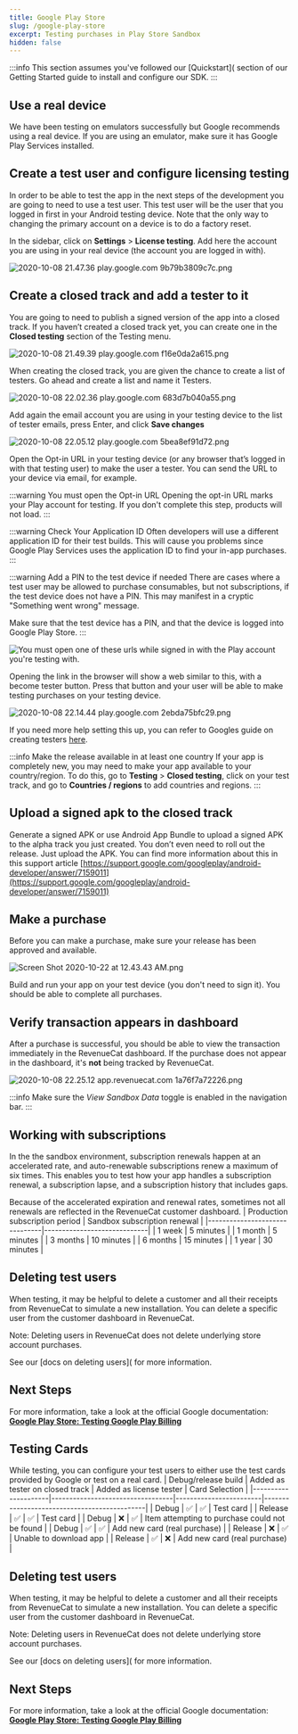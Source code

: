 ```yaml
---
title: Google Play Store
slug: /google-play-store
excerpt: Testing purchases in Play Store Sandbox
hidden: false
---
```


:::info 
This section assumes you've followed our [Quickstart]( section of our Getting Started guide to install and configure our SDK.
:::

## Use a real device

We have been testing on emulators successfully but Google recommends using a real device. If you are using an emulator, make sure it has Google Play Services installed.

## Create a test user and configure licensing testing

In order to be able to test the app in the next steps of the development you are going to need to use a test user. This test user will be the user that you logged in first in your Android testing device. Note that the only way to changing the primary account on a device is to do a factory reset. 

In the sidebar, click on **Settings** > **License testing**.  Add here the account you are using in your real device (the account you are logged in with).

![](/images/4de80ce-2020-10-08_21.47.36_play.google.com_9b79b3809c7c_1f109eb2f88d1984d101857ab8d344b6.png "2020-10-08 21.47.36 play.google.com 9b79b3809c7c.png")

## Create a closed track and add a tester to it

You are going to need to publish a signed version of the app into a closed track. If you haven’t created a closed track yet, you can create one in the **Closed testing** section of the Testing menu. 

![2020-10-08 21.49.39 play.google.com f16e0da2a615.png](/images/f5e66e8-2020-10-08_21.49.39_play.google.com_f16e0da2a615_3b6ebdee1d552133d635ab8d518cf683.png)

When creating the closed track, you are given the chance to create a list of testers. Go ahead and create a list and name it Testers.

![](/images/a1cd5a9-2020-10-08_22.02.36_play.google.com_683d7b040a55_569a8f935997c8cb8d0048509780497c.png "2020-10-08 22.02.36 play.google.com 683d7b040a55.png")

Add again the email account you are using in your testing device to the list of tester emails, press Enter, and click **Save changes** 

![](/images/ce8da10-2020-10-08_22.05.12_play.google.com_5bea8ef91d72_ae6acb2fa973cda3d6c2dc8eae540eb7.png "2020-10-08 22.05.12 play.google.com 5bea8ef91d72.png")

Open the Opt-in URL in your testing device (or any browser that’s logged in with that testing user) to make the user a tester. You can send the URL to your device via email, for example. 

:::warning You must open the Opt-in URL
Opening the opt-in URL marks your Play account for testing. If you don't complete this step, products will not load.
:::

:::warning Check Your Application ID
Often developers will use a different application ID for their test builds. This will cause you problems since Google Play Services uses the application ID to find your in-app purchases.
:::

:::warning Add a PIN to the test device if needed
There are cases where a test user may be allowed to purchase consumables, but not subscriptions, if the test device does not have a PIN. This may manifest in a cryptic "Something went wrong" message.

Make sure that the test device has a PIN, and that the device is logged into Google Play Store.
:::

![You must open one of these urls while signed in with the Play account you're testing with.](/images/b366b77-2020-10-08_22.09.01_play.google.com_e5789268ce83_609b2b23c1a78a5dcac6974c90f09481.png "2020-10-08 22.09.01 play.google.com e5789268ce83.png")

Opening the link in the browser will show a web similar to this, with a become tester button. Press that button and your user will be able to make testing purchases on your testing device.

![](/images/c233a46-2020-10-08_22.14.44_play.google.com_2ebda75bfc29_782916f40b4550a9e6fcaa7e356e68ef.png "2020-10-08 22.14.44 play.google.com 2ebda75bfc29.png")

If you need more help setting this up, you can refer to Googles guide on creating testers [here](https://developer.android.com/google/play/billing/billing_testing#testing-purchases).

:::info Make the release available in at least one country
If your app is completely new, you may need to make your app available to your country/region. To do this, go to **Testing** > **Closed testing**, click on your test track, and go to **Countries / regions** to add countries and regions.
:::

## Upload a signed apk to the closed track

Generate a signed APK or use Android App Bundle to upload a signed APK to the alpha track you just created. You don’t even need to roll out the release. Just upload the APK. You can find more information about this in this support article [https://support.google.com/googleplay/android-developer/answer/7159011](https://support.google.com/googleplay/android-developer/answer/7159011) 

## Make a purchase

Before you can make a purchase, make sure your release has been approved and available.

![](/images/08a3ebd-Screen_Shot_2020-10-22_at_12.43.43_AM_7fe2a44ae5a3f649baa0a76c9774c0fa.png "Screen Shot 2020-10-22 at 12.43.43 AM.png")

Build and run your app on your test device (you don't need to sign it). You should be able to complete all purchases.

## Verify transaction appears in dashboard

After a purchase is successful, you should be able to view the transaction immediately in the RevenueCat dashboard. If the purchase does not appear in the dashboard, it's **not** being tracked by RevenueCat.

![](/images/f12eaf9-2020-10-08_22.25.12_app.revenuecat.com_1a76f7a72226_88f39bac237fc40f5fe631da11549209.png "2020-10-08 22.25.12 app.revenuecat.com 1a76f7a72226.png")

:::info
Make sure the *View Sandbox Data* toggle is enabled in the navigation bar.
:::

## Working with subscriptions

In the the sandbox environment, subscription renewals happen at an accelerated rate, and auto-renewable subscriptions renew a maximum of six times. This enables you to test how your app handles a subscription renewal, a subscription lapse, and a subscription history that includes gaps.

Because of the accelerated expiration and renewal rates, sometimes not all renewals are reflected in the RevenueCat customer dashboard.
| Production subscription period | Sandbox subscription renewal |
|-------------------------------|-----------------------------|
| 1 week                        | 5 minutes                   |
| 1 month                       | 5 minutes                   |
| 3 months                      | 10 minutes                  |
| 6 months                      | 15 minutes                  |
| 1 year                        | 30 minutes                  |

## Deleting test users

When testing, it may be helpful to delete a customer and all their receipts from RevenueCat to simulate a new installation. You can delete a specific user from the customer dashboard in RevenueCat. 

Note: Deleting users in RevenueCat does not delete underlying store account purchases.

See our [docs on deleting users]( for more information.

## Next Steps

For more information, take a look at the official Google documentation:
**[Google Play Store: Testing Google Play Billing](https://developer.android.com/google/play/billing/billing_testing)**

## Testing Cards
While testing, you can configure your test users to either use the test cards provided by Google or test on a real card.
| Debug/release build | Added as tester on closed track | Added as license tester | Card Selection                              |
|---------------------|----------------------------------|------------------------|---------------------------------------------|
| Debug               | ✅                               | ✅                     | Test card                                   |
| Release             | ✅                               | ✅                     | Test card                                   |
| Debug               | ❌                               | ✅                     | Item attempting to purchase could not be found |
| Debug               | ✅                               | ✅                     | Add new card (real purchase)                 |
| Release             | ❌                               | ✅                     | Unable to download app                       |
| Release             | ✅                               | ❌                     | Add new card (real purchase)                 |

## Deleting test users

When testing, it may be helpful to delete a customer and all their receipts from RevenueCat to simulate a new installation. You can delete a specific user from the customer dashboard in RevenueCat. 

Note: Deleting users in RevenueCat does not delete underlying store account purchases.

See our [docs on deleting users]( for more information.

## Next Steps

For more information, take a look at the official Google documentation:
**[Google Play Store: Testing Google Play Billing](https://developer.android.com/google/play/billing/billing_testing)**